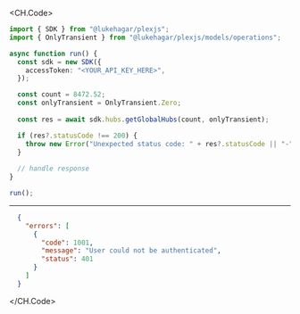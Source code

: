 
<CH.Code>
```typescript GetGlobalHubs.ts
import { SDK } from "@lukehagar/plexjs";
import { OnlyTransient } from "@lukehagar/plexjs/models/operations";

async function run() {
  const sdk = new SDK({
    accessToken: "<YOUR_API_KEY_HERE>",
  });

  const count = 8472.52;
  const onlyTransient = OnlyTransient.Zero;
  
  const res = await sdk.hubs.getGlobalHubs(count, onlyTransient);

  if (res?.statusCode !== 200) {
    throw new Error("Unexpected status code: " + res?.statusCode || "-");
  }
  
  // handle response
}

run();
```
---

```json Example Response
  {
    "errors": [
      {
        "code": 1001,
        "message": "User could not be authenticated",
        "status": 401
      }
    ]
  }
```
</CH.Code>
